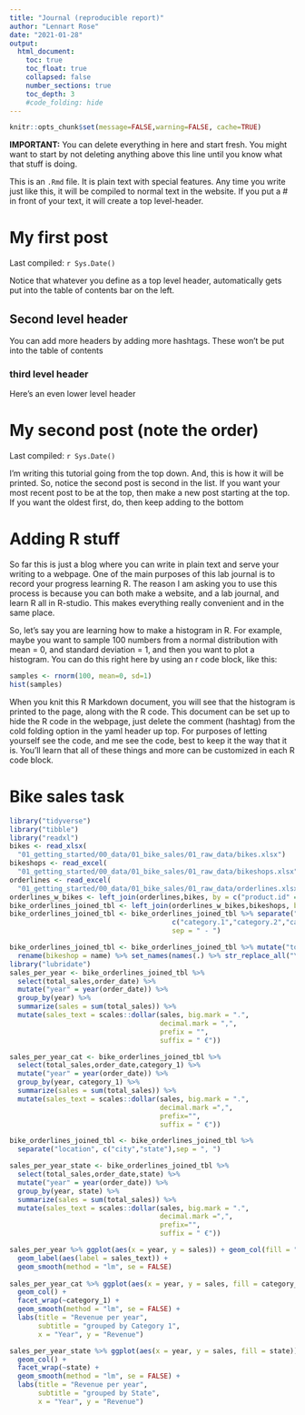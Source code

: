 ```yaml
---
title: "Journal (reproducible report)"
author: "Lennart Rose"
date: "2021-01-28"
output:
  html_document:
    toc: true
    toc_float: true
    collapsed: false
    number_sections: true
    toc_depth: 3
    #code_folding: hide
---
```


```r
knitr::opts_chunk$set(message=FALSE,warning=FALSE, cache=TRUE)
```

**IMPORTANT:** You can delete everything in here and start fresh. You might want to start by not deleting anything above this line until you know what that stuff is doing.

This is an `.Rmd` file. It is plain text with special features. Any time you write just like this, it will be compiled to normal text in the website. If you put a \# in front of your text, it will create a top level-header.

# My first post

Last compiled: `r Sys.Date()`

Notice that whatever you define as a top level header, automatically gets put into the table of contents bar on the left. 

## Second level header

You can add more headers by adding more hashtags. These won't be put into the table of contents

### third level header

Here's an even lower level header

# My second post (note the order)

Last compiled: `r Sys.Date()`

I'm writing this tutorial going from the top down. And, this is how it will be printed. So, notice the second post is second in the list. If you want your most recent post to be at the top, then make a new post starting at the top. If you want the oldest first, do, then keep adding to the bottom

# Adding R stuff

So far this is just a blog where you can write in plain text and serve your writing to a webpage. One of the main purposes of this lab journal is to record your progress learning R. The reason I am asking you to use this process is because you can both make a website, and a lab journal, and learn R all in R-studio. This makes everything really convenient and in the same place. 

So, let's say you are learning how to make a histogram in R. For example, maybe you want to sample 100 numbers from a normal distribution with mean = 0, and standard deviation = 1, and then you want to plot a histogram. You can do this right here by using an r code block, like this:

```r
samples <- rnorm(100, mean=0, sd=1)
hist(samples)
```

When you knit this R Markdown document, you will see that the histogram is printed to the page, along with the R code. This document can be set up to hide the R code in the webpage, just delete the comment (hashtag) from the cold folding option in the yaml header up top. For purposes of letting yourself see the code, and me see the code, best to keep it the way that it is. You'll learn that all of these things and more can be customized in each R code block.

# Bike sales task

```r
library("tidyverse")
library("tibble")
library("readxl")
bikes <- read_xlsx(
  "01_getting_started/00_data/01_bike_sales/01_raw_data/bikes.xlsx")
bikeshops <- read_excel(
  "01_getting_started/00_data/01_bike_sales/01_raw_data/bikeshops.xlsx")
orderlines <- read_excel(
  "01_getting_started/00_data/01_bike_sales/01_raw_data/orderlines.xlsx")
orderlines_w_bikes <- left_join(orderlines,bikes, by = c("product.id" = "bike.id"))
bike_orderlines_joined_tbl <- left_join(orderlines_w_bikes,bikeshops, by = c("customer.id" = "bikeshop.id"))
bike_orderlines_joined_tbl <- bike_orderlines_joined_tbl %>% separate("category", 
                                        c("category.1","category.2","category.3"),
                                        sep = " - ")

bike_orderlines_joined_tbl <- bike_orderlines_joined_tbl %>% mutate("total_sales" = price * quantity) %>%
  rename(bikeshop = name) %>% set_names(names(.) %>% str_replace_all("\\.", "_"))
library("lubridate")
sales_per_year <- bike_orderlines_joined_tbl %>% 
  select(total_sales,order_date) %>%
  mutate("year" = year(order_date)) %>%
  group_by(year) %>%
  summarize(sales = sum(total_sales)) %>%
  mutate(sales_text = scales::dollar(sales, big.mark = ".", 
                                     decimal.mark = ",", 
                                     prefix = "", 
                                     suffix = " €"))

sales_per_year_cat <- bike_orderlines_joined_tbl %>%
  select(total_sales,order_date,category_1) %>%
  mutate("year" = year(order_date)) %>%
  group_by(year, category_1) %>%
  summarize(sales = sum(total_sales)) %>%
  mutate(sales_text = scales::dollar(sales, big.mark = ".",
                                     decimal.mark =",",
                                     prefix="",
                                     suffix = " €"))

bike_orderlines_joined_tbl <- bike_orderlines_joined_tbl %>% 
  separate("location", c("city","state"),sep = ", ")

sales_per_year_state <- bike_orderlines_joined_tbl %>%
  select(total_sales,order_date,state) %>%
  mutate("year" = year(order_date)) %>%
  group_by(year, state) %>%
  summarize(sales = sum(total_sales)) %>%
  mutate(sales_text = scales::dollar(sales, big.mark = ".",
                                     decimal.mark =",",
                                     prefix="",
                                     suffix = " €"))
```

```r

sales_per_year %>% ggplot(aes(x = year, y = sales)) + geom_col(fill = "#2DC6D6") + 
  geom_label(aes(label = sales_text)) +
  geom_smooth(method = "lm", se = FALSE)
  
sales_per_year_cat %>% ggplot(aes(x = year, y = sales, fill = category_1)) + 
  geom_col() +
  facet_wrap(~category_1) +
  geom_smooth(method = "lm", se = FALSE) +
  labs(title = "Revenue per year",
       subtitle = "grouped by Category 1",
       x = "Year", y = "Revenue")

sales_per_year_state %>% ggplot(aes(x = year, y = sales, fill = state)) + 
  geom_col() +
  facet_wrap(~state) +
  geom_smooth(method = "lm", se = FALSE) +
  labs(title = "Revenue per year",
       subtitle = "grouped by State",
       x = "Year", y = "Revenue")
```
